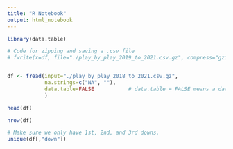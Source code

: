 ```yaml
---
title: "R Notebook"
output: html_notebook
---
```




```r

library(data.table)

# Code for zipping and saving a .csv file
# fwrite(x=df, file="./play_by_play_2019_to_2021.csv.gz", compress="gzip")


df <- fread(input="./play_by_play_2018_to_2021.csv.gz", 
            na.strings=c("NA", ""), 
            data.table=FALSE           # data.table = FALSE means a data.frame is returned.
            )

```


```r

head(df)
```


```r

nrow(df)
```


```r

# Make sure we only have 1st, 2nd, and 3rd downs.
unique(df[,"down"])
```


```r



```


```r



```


```r



```


```r



```